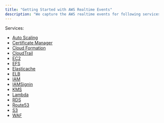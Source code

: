 ```yaml
---
title: "Getting Started with AWS Realtime Events"
description: "We capture the AWS realtime events for following services. Below you will find all the events for the respective services with their meaning and remediation"
---
```


Services:

- [Auto Scaling](/aws/threats/autoscaling)
- [Certificate Manager](/aws/threats/certificatemanger)
- [Cloud Formation](/aws/threats/cloudformation)
- [CloudTrail](/aws/threats/cloudtrail)
- [EC2](/aws/threats/ec2)
- [EFS](/aws/threats/efs)
- [Elasticache](/aws/threats/elasticache)
- [ELB](/aws/threats/elb)
- [IAM](/aws/threats/iam)
- [IAMSignin](/aws/threats/iamsigin)
- [KMS](/aws/threats/kms)
- [Lambda](/aws/threats/lambda)
- [RDS](/aws/threats/rds)
- [Route53](/aws/threats/route53)
- [S3](/aws/threats/s3)
- [WAF](/aws/threats/waf)